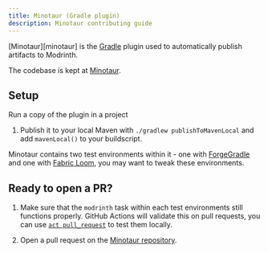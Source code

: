 ```yaml
---
title: Minotaur (Gradle plugin)
description: Minotaur contributing guide
---
```



[Minotaur][minotaur] is the [Gradle](https://gradle.org/) plugin used to automatically publish artifacts to Modrinth.

The codebase is kept at [Minotaur](https://github.com/modrinth/minotaur).

## Setup

Run a copy of the plugin in a project

<Steps>

1. Publish it to your local Maven with `./gradlew publishToMavenLocal` and add `mavenLocal()` to your buildscript.

</Steps>

Minotaur contains two test environments within it - one with [ForgeGradle](https://github.com/MinecraftForge/ForgeGradle) and one with [Fabric Loom](https://github.com/FabricMC/fabric-loom), you may want to tweak these environments. 

## Ready to open a PR?

<Steps>

1. Make sure that the `modrinth` task within each test environments still functions properly. GitHub Actions will validate this on pull requests, you can use [`act pull_request`](https://github.com/nektos/act) to test them locally.

2. Open a pull request on the [Minotaur repository](https://github.com/modrinth/minotaur).

</Steps>
